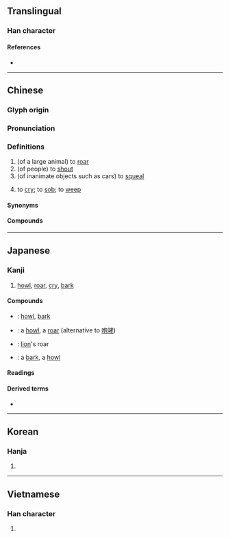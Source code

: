 {{character info/new}}
==Translingual==

===Han character===
{{Han char|rn=30|rad=口|as=04|sn=7|four=62010|canj=RNDU|ids=⿰口孔}}

====References====
* {{Han ref|kx=0180.010|dkj=03377|dj=0397.100|hdz=10596.070|uh=543C|ud=21564|bh=A771|bd=42865}}

----

==Chinese==
{{zh-forms|alt=吽}}

===Glyph origin===
{{Han etym}}

===Pronunciation===
{{zh-pron
|m=hǒu
|ma=Zh-hou.ogg
|dg=ху2
|c=hau3,haau1,hau2
|h=pfs=hô
|md=hēu/hāu
|mn=háu/xm,zz:hó͘/qz:hió
|mn_note=háu - vernacular; hó͘/hió - literary
|mn-t=hao2
|w=2heu
|mc=y
|oc=y
|cat=v
}}

===Definitions===
{{zh-hanzi}}

# (of a large animal) to [[roar]]
# (of people) to [[shout]]
# (of inanimate objects such as cars) to [[squeal]]
# {{lb|zh|Min Nan}} to [[cry]]; to [[sob]]; to [[weep]]

====Synonyms====
{{zh-dial|哭}}

====Compounds====
{{zh-der|吼猴|吼怒|哮吼|吼叫|吼鶴|一牛吼地|急吼吼|怒吼|厲吼|吼猿|大吼|吼聲|嘶吼|叫吼|浪吼風號|獅子吼|河東獅吼}}

{{zh-cat|Intermediate}}

----

==Japanese==

===Kanji===
{{ja-kanji|grade=|rs=口04}}

# [[howl]], [[roar]], [[cry]], [[bark]]

====Compounds====
{{der-top|Compounds}}
* {{ja-r|吼える|ほえる}}: [[howl]], [[bark]]
* {{ja-r|咆吼|ほうこう}}: a [[howl]], a [[roar]] (alternative to [[咆哮]])
* {{ja-r|獅子吼|ししく}}: [[lion]]'s roar
* {{ja-r|吼え声|ほえごえ}}: a [[bark]], a [[howl]]
{{der-bottom}}

====Readings====
{{ja-readings
|on=こう, く
|kun=ほ-える
}}

====Derived terms====
* {{ja-r|吼える|ほえる}}

----

==Korean==

===Hanja===
{{ko-hanja|hangeul=후}}

# {{defn|lang=ko|sort=口04}}

----

==Vietnamese==

===Han character===
{{vi-hantu|[[hống]], [[hổng]], [[khỏng]], [[rống]]|rs=口04}}

# {{defn|lang=vi}}